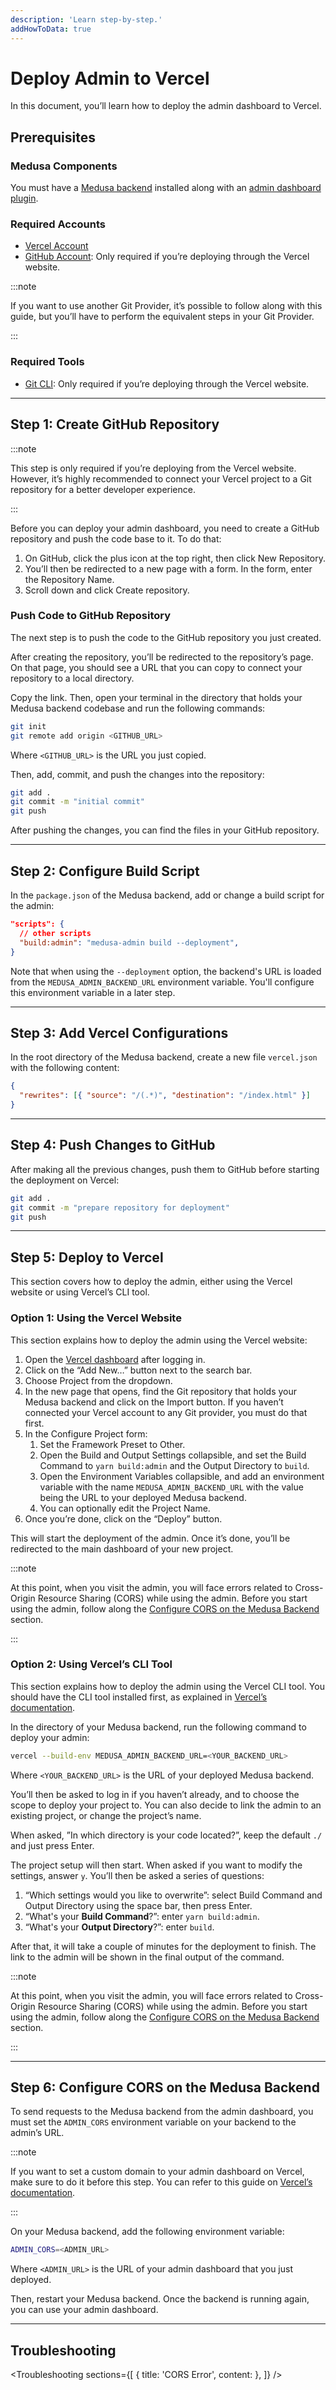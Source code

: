 ```yaml
---
description: 'Learn step-by-step.'
addHowToData: true
---
```



# Deploy Admin to Vercel

In this document, you’ll learn how to deploy the admin dashboard to Vercel.

## Prerequisites

### Medusa Components

You must have a [Medusa backend](../../development/backend/install.mdx) installed along with an [admin dashboard plugin](../../admin/quickstart.mdx).

### Required Accounts

- [Vercel Account](https://vercel.com/)
- [GitHub Account](https://github.com/): Only required if you’re deploying through the Vercel website.

:::note

If you want to use another Git Provider, it’s possible to follow along with this guide, but you’ll have to perform the equivalent steps in your Git Provider.

:::

### Required Tools

- [Git CLI](../../development/backend/prepare-environment.mdx#git): Only required if you’re deploying through the Vercel website.

---

## Step 1: Create GitHub Repository

:::note

This step is only required if you’re deploying from the Vercel website. However, it’s highly recommended to connect your Vercel project to a Git repository for a better developer experience.

:::

Before you can deploy your admin dashboard, you need to create a GitHub repository and push the code base to it. To do that:

1. On GitHub, click the plus icon at the top right, then click New Repository.
2. You’ll then be redirected to a new page with a form. In the form, enter the Repository Name.
3. Scroll down and click Create repository.

### Push Code to GitHub Repository

The next step is to push the code to the GitHub repository you just created.

After creating the repository, you’ll be redirected to the repository’s page. On that page, you should see a URL that you can copy to connect your repository to a local directory.

Copy the link. Then, open your terminal in the directory that holds your Medusa backend codebase and run the following commands:

```bash
git init
git remote add origin <GITHUB_URL>
```

Where `<GITHUB_URL>` is the URL you just copied.

Then, add, commit, and push the changes into the repository:

```bash
git add .
git commit -m "initial commit"
git push
```

After pushing the changes, you can find the files in your GitHub repository.

---

## Step 2: Configure Build Script

In the `package.json` of the Medusa backend, add or change a build script for the admin:

```json
"scripts": {
  // other scripts
  "build:admin": "medusa-admin build --deployment",
}
```

Note that when using the `--deployment` option, the backend's URL is loaded from the `MEDUSA_ADMIN_BACKEND_URL` environment variable. You'll configure this environment variable in a later step.

---

## Step 3: Add Vercel Configurations

In the root directory of the Medusa backend, create a new file `vercel.json` with the following content:

```json
{
  "rewrites": [{ "source": "/(.*)", "destination": "/index.html" }]
}
```

---

## Step 4: Push Changes to GitHub

After making all the previous changes, push them to GitHub before starting the deployment on Vercel:

```bash
git add .
git commit -m "prepare repository for deployment"
git push
```

---

## Step 5: Deploy to Vercel

This section covers how to deploy the admin, either using the Vercel website or using Vercel’s CLI tool.

### Option 1: Using the Vercel Website

This section explains how to deploy the admin using the Vercel website:

1. Open the [Vercel dashboard](https://vercel.com/dashboard) after logging in.
2. Click on the “Add New…” button next to the search bar.
3. Choose Project from the dropdown.
4. In the new page that opens, find the Git repository that holds your Medusa backend and click on the Import button. If you haven’t connected your Vercel account to any Git provider, you must do that first.
5. In the Configure Project form:
    1. Set the Framework Preset to Other.
    2. Open the Build and Output Settings collapsible, and set the Build Command to `yarn build:admin` and the Output Directory to `build`.
    3. Open the Environment Variables collapsible, and add an environment variable with the name `MEDUSA_ADMIN_BACKEND_URL` with the value being the URL to your deployed Medusa backend.
    4. You can optionally edit the Project Name.
6. Once you’re done, click on the “Deploy” button.

This will start the deployment of the admin. Once it’s done, you’ll be redirected to the main dashboard of your new project.

:::note

At this point, when you visit the admin, you will face errors related to Cross-Origin Resource Sharing (CORS) while using the admin. Before you start using the admin, follow along the [Configure CORS on the Medusa Backend](#step-6-configure-cors-on-the-medusa-backend) section.

:::

### Option 2: Using Vercel’s CLI Tool

This section explains how to deploy the admin using the Vercel CLI tool. You should have the CLI tool installed first, as explained in [Vercel’s documentation](https://vercel.com/docs/cli).

In the directory of your Medusa backend, run the following command to deploy your admin:

```bash
vercel --build-env MEDUSA_ADMIN_BACKEND_URL=<YOUR_BACKEND_URL>
```

Where `<YOUR_BACKEND_URL>` is the URL of your deployed Medusa backend.

You’ll then be asked to log in if you haven’t already, and to choose the scope to deploy your project to. You can also decide to link the admin to an existing project, or change the project’s name.

When asked, ”In which directory is your code located?”, keep the default `./` and just press Enter.

The project setup will then start. When asked if you want to modify the settings, answer `y`. You’ll then be asked a series of questions:

1. “Which settings would you like to overwrite”: select Build Command and Output Directory using the space bar, then press Enter.
2. “What's your **Build Command**?”: enter `yarn build:admin`.
3. “What's your **Output Directory**?”: enter `build`.

After that, it will take a couple of minutes for the deployment to finish. The link to the admin will be shown in the final output of the command.

:::note

At this point, when you visit the admin, you will face errors related to Cross-Origin Resource Sharing (CORS) while using the admin. Before you start using the admin, follow along the [Configure CORS on the Medusa Backend](#step-6-configure-cors-on-the-medusa-backend) section.

:::

---

## Step 6: Configure CORS on the Medusa Backend

To send requests to the Medusa backend from the admin dashboard, you must set the `ADMIN_CORS` environment variable on your backend to the admin’s URL.

:::note

If you want to set a custom domain to your admin dashboard on Vercel, make sure to do it before this step. You can refer to this guide on [Vercel’s documentation](https://vercel.com/docs/concepts/projects/domains/add-a-domain).

:::

On your Medusa backend, add the following environment variable:

```bash
ADMIN_CORS=<ADMIN_URL>
```

Where `<ADMIN_URL>` is the URL of your admin dashboard that you just deployed.

Then, restart your Medusa backend. Once the backend is running again, you can use your admin dashboard.

---

## Troubleshooting

<Troubleshooting
  sections={[
    {
      title: 'CORS Error',
      content: <CorsErrorSection />
    },
  ]}
/>